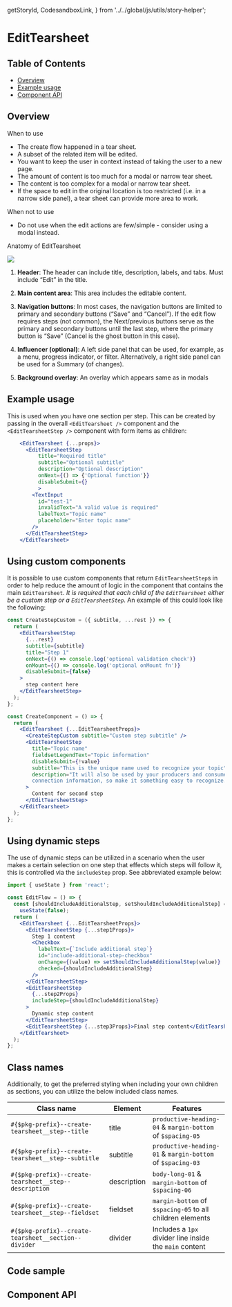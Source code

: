   getStoryId,
  CodesandboxLink,
} from '../../global/js/utils/story-helper';

# EditTearsheet

## Table of Contents

- [Overview](#overview)
- [Example usage](#example-usage)
- [Component API](#component-api)

## Overview

When to use

- The create flow happened in a tear sheet.
- A subset of the related item will be edited.
- You want to keep the user in context instead of taking the user to a new page.
- The amount of content is too much for a modal or narrow tear sheet.
- The content is too complex for a modal or narrow tear sheet.
- If the space to edit in the original location is too restricted (i.e. in a
  narrow side panel), a tear sheet can provide more area to work.

When not to use

- Do not use when the edit actions are few/simple - consider using a modal
  instead.

Anatomy of EditTearsheet

<img src={editTearsheetAnatomy} />

1. **Header**: The header can include title, description, labels, and tabs. Must
   include “Edit” in the title.

2. **Main content area**: This area includes the editable content.

3. **Navigation buttons**: In most cases, the navigation buttons are limited to
   primary and secondary buttons (“Save” and “Cancel”). If the edit flow
   requires steps (not common), the Next/previous buttons serve as the primary
   and secondary buttons until the last step, where the primary button is “Save”
   (Cancel is the ghost button in this case).

4. **Influencer (optional)**: A left side panel that can be used, for example,
   as a menu, progress indicator, or filter. Alternatively, a right side panel
   can be used for a Summary (of changes).

5. **Background overlay**: An overlay which appears same as in modals

## Example usage

<Canvas>
  <Story id={getStoryId(EditTearsheet.displayName, 'multi-step-tearsheet')} />
</Canvas>

This is used when you have one section per step. This can be created by passing
in the overall `<EditTearsheet />` component and the `<EditTearsheetStep />`
component with form items as children:

```jsx
    <EditTearsheet {...props}>
      <EditTearsheetStep
          title="Required title"
          subtitle="Optional subtitle"
          description="Optional description"
          onNext={() => {'Optional function'}}
          disableSubmit={}
          >
        <TextInput
          id="test-1"
          invalidText="A valid value is required"
          labelText="Topic name"
          placeholder="Enter topic name"
        />
      </EditTearsheetStep>
    </EditTearsheet>
```

## Using custom components

It is possible to use custom components that return `EditTearsheetStep`s in
order to help reduce the amount of logic in the component that contains the main
`EditTearsheet`. _It is required that each child of the `EditTearsheet` either
be a custom step or a `EditTearsheetStep`_. An example of this could look like
the following:

```jsx
const CreateStepCustom = ({ subtitle, ...rest }) => {
  return (
    <EditTearsheetStep
      {...rest}
      subtitle={subtitle}
      title="Step 1"
      onNext={() => console.log('optional validation check')}
      onMount={() => console.log('optional onMount fn')}
      disableSubmit={false}
    >
      step content here
    </EditTearsheetStep>
  );
};

const CreateComponent = () => {
  return (
    <EditTearsheet {...EditTearsheetProps}>
      <CreateStepCustom subtitle="Custom step subtitle" />
      <EditTearsheetStep
        title="Topic name"
        fieldsetLegendText="Topic information"
        disableSubmit={!value}
        subtitle="This is the unique name used to recognize your topic"
        description="It will also be used by your producers and consumers as part of the
        connection information, so make it something easy to recognize."
      >
        Content for second step
      </EditTearsheetStep>
    </EditTearsheet>
  );
};
```

## Using dynamic steps

The use of dynamic steps can be utilized in a scenario when the user makes a
certain selection on one step that effects which steps will follow it, this is
controlled via the `includeStep` prop. See abbreviated example below:

```jsx
import { useState } from 'react';

const EditFlow = () => {
  const [shouldIncludeAdditionalStep, setShouldIncludeAdditionalStep] =
    useState(false);
  return (
    <EditTearsheet {...EditTearsheetProps}>
      <EditTearsheetStep {...step1Props}>
        Step 1 content
        <Checkbox
          labelText={`Include additional step`}
          id="include-additional-step-checkbox"
          onChange={(value) => setShouldIncludeAdditionalStep(value)}
          checked={shouldIncludeAdditionalStep}
        />
      </EditTearsheetStep>
      <EditTearsheetStep
        {...step2Props}
        includeStep={shouldIncludeAdditionalStep}
      >
        Dynamic step content
      </EditTearsheetStep>
      <EditTearsheetStep {...step3Props}>Final step content</EditTearsheetStep>
    </EditTearsheet>
  );
};
```

## Class names

Additionally, to get the preferred styling when including your own children as
sections, you can utilize the below included class names.

| Class name                                            | Element     | Features                                                   |
| ----------------------------------------------------- | ----------- | ---------------------------------------------------------- |
| `#{$pkg-prefix}--create-tearsheet__step--title`       | title       | `productive-heading-04` & `margin-bottom` of `$spacing-05` |
| `#{$pkg-prefix}--create-tearsheet__step--subtitle`    | subtitle    | `productive-heading-01` & `margin-bottom` of `$spacing-03` |
| `#{$pkg-prefix}--create-tearsheet__step--description` | description | `body-long-01` & `margin-bottom` of `$spacing-06`          |
| `#{$pkg-prefix}--create-tearsheet__step--fieldset`    | fieldset    | `margin-bottom` of `$spacing-05` to all children elements  |
| `#{$pkg-prefix}--create-tearsheet__section--divider`  | divider     | Includes a `1px` divider line inside the `main` content    |

## Code sample

<CodesandboxLink exampleDirectory="EditTearsheet" />

## Component API

<ArgsTable />
